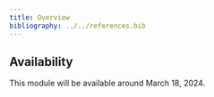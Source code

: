 ```yaml
---
title: Overview
bibliography: ../../references.bib
---
```


::: {.callout-caution}
## Availability

This module will be available around March 18, 2024.
:::